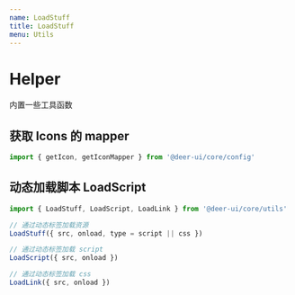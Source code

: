 ```yaml
---
name: LoadStuff
title: LoadStuff
menu: Utils
---
```


# Helper

内置一些工具函数

## 获取 Icons 的 mapper

```js
import { getIcon, getIconMapper } from '@deer-ui/core/config'
```

## 动态加载脚本 LoadScript

```js
import { LoadStuff, LoadScript, LoadLink } from '@deer-ui/core/utils'

// 通过动态标签加载资源
LoadStuff({ src, onload, type = script || css })

// 通过动态标签加载 script
LoadScript({ src, onload })

// 通过动态标签加载 css
LoadLink({ src, onload })
```
